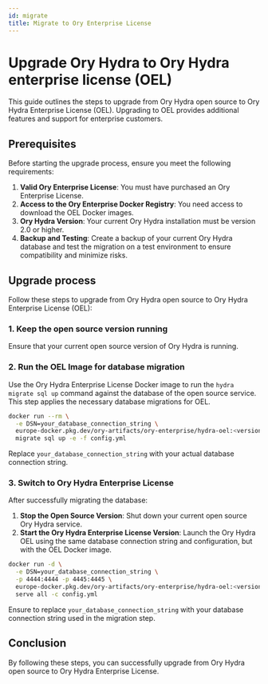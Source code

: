 ```yaml
---
id: migrate
title: Migrate to Ory Enterprise License
---
```


# Upgrade Ory Hydra to Ory Hydra enterprise license (OEL)

This guide outlines the steps to upgrade from Ory Hydra open source to Ory Hydra Enterprise License (OEL). Upgrading to OEL
provides additional features and support for enterprise customers.

## Prerequisites

Before starting the upgrade process, ensure you meet the following requirements:

1. **Valid Ory Enterprise License**: You must have purchased an Ory Enterprise License.
2. **Access to the Ory Enterprise Docker Registry**: You need access to download the OEL Docker images.
3. **Ory Hydra Version**: Your current Ory Hydra installation must be version 2.0 or higher.
4. **Backup and Testing**: Create a backup of your current Ory Hydra database and test the migration on a test environment to
   ensure compatibility and minimize risks.

## Upgrade process

Follow these steps to upgrade from Ory Hydra open source to Ory Hydra Enterprise License (OEL):

### 1. Keep the open source version running

Ensure that your current open source version of Ory Hydra is running.

### 2. Run the OEL Image for database migration

Use the Ory Hydra Enterprise License Docker image to run the `hydra migrate sql up` command against the database of the open
source service. This step applies the necessary database migrations for OEL.

```bash
docker run --rm \
  -e DSN=your_database_connection_string \
  europe-docker.pkg.dev/ory-artifacts/ory-enterprise/hydra-oel:<version> \
  migrate sql up -e -f config.yml
```

Replace `your_database_connection_string` with your actual database connection string.

### 3. Switch to Ory Hydra Enterprise License

After successfully migrating the database:

1. **Stop the Open Source Version**: Shut down your current open source Ory Hydra service.
2. **Start the Ory Hydra Enterprise License Version**: Launch the Ory Hydra OEL using the same database connection string and
   configuration, but with the OEL Docker image.

```bash
docker run -d \
  -e DSN=your_database_connection_string \
  -p 4444:4444 -p 4445:4445 \
  europe-docker.pkg.dev/ory-artifacts/ory-enterprise/hydra-oel:<version> \
  serve all -c config.yml
```

Ensure to replace `your_database_connection_string` with your database connection string used in the migration step.

## Conclusion

By following these steps, you can successfully upgrade from Ory Hydra open source to Ory Hydra Enterprise License.
